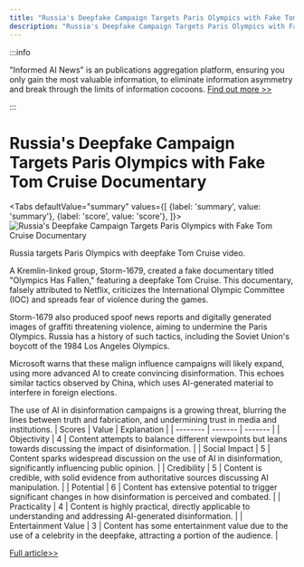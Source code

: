 ```yaml
---
title: "Russia's Deepfake Campaign Targets Paris Olympics with Fake Tom Cruise Documentary"
description: "Russia's Deepfake Campaign Targets Paris Olympics with Fake Tom Cruise Documentary"
---
```



:::info

"Informed AI News" is an publications aggregation platform, ensuring you only gain the most valuable information, to eliminate information asymmetry and break through the limits of information cocoons.  [Find out more >>](/)

:::

# Russia's Deepfake Campaign Targets Paris Olympics with Fake Tom Cruise Documentary


<Tabs
	defaultValue="summary"
	values={[
	{label: 'summary', value: 'summary'},
	{label: 'score', value: 'score'},
]}>
<TabItem value="summary">
<img
  src="https://image.informedainews.com/2024/06/Pol-McC-1717494691-0.jpg"
  alt="Russia's Deepfake Campaign Targets Paris Olympics with Fake Tom Cruise Documentary"
/>



Russia targets Paris Olympics with deepfake Tom Cruise video.

A Kremlin-linked group, Storm-1679, created a fake documentary titled "Olympics Has Fallen," featuring a deepfake Tom Cruise. This documentary, falsely attributed to Netflix, criticizes the International Olympic Committee (IOC) and spreads fear of violence during the games.

Storm-1679 also produced spoof news reports and digitally generated images of graffiti threatening violence, aiming to undermine the Paris Olympics. Russia has a history of such tactics, including the Soviet Union's boycott of the 1984 Los Angeles Olympics.

Microsoft warns that these malign influence campaigns will likely expand, using more advanced AI to create convincing disinformation. This echoes similar tactics observed by China, which uses AI-generated material to interfere in foreign elections.

The use of AI in disinformation campaigns is a growing threat, blurring the lines between truth and fabrication, and undermining trust in media and institutions.
</TabItem>
<TabItem value="score">
	| Scores     | Value   | Explanation |
	| -------- | ------- | ------- |
	| Objectivity  | 4    | Content attempts to balance different viewpoints but leans towards discussing the impact of disinformation.    |
	| Social Impact | 5     | Content sparks widespread discussion on the use of AI in disinformation, significantly influencing public opinion.    |
	| Credibility    | 5    | Content is credible, with solid evidence from authoritative sources discussing AI manipulation.    |
	| Potential    | 6    | Content has extensive potential to trigger significant changes in how disinformation is perceived and combated.    |
	| Practicality    | 4    | Content is highly practical, directly applicable to understanding and addressing AI-generated disinformation.    |
	| Entertainment Value    | 3    | Content has some entertainment value due to the use of a celebrity in the deepfake, attracting a portion of the audience.    |
</TabItem>
</Tabs>

[Full article>>](https://www.theguardian.com/technology/article/2024/jun/03/russia-paris-olympics-deepfake-tom-cruise-video)
